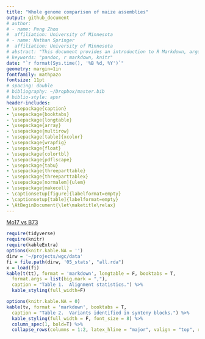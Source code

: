 ```yaml
---
title: "Whole genome comparison of maize assemblies"
output: github_document
# author:
# - name: Peng Zhou
#  affiliation: University of Minnesota
# - name: Nathan Springer
#  affiliation: University of Minnesota
# abstract: "This document provides an introduction to R Markdown, argues for its..."
# keywords: "pandoc, r markdown, knitr"
date: "`r format(Sys.time(), '%B %d, %Y')`"
geometry: margin=1in
fontfamily: mathpazo
fontsize: 11pt
# spacing: double
# bibliography: ~/Dropbox/master.bib
# biblio-style: apsr
header-includes:
- \usepackage{caption}
- \usepackage{booktabs}
- \usepackage{longtable}
- \usepackage{array}
- \usepackage{multirow}
- \usepackage[table]{xcolor}
- \usepackage{wrapfig}
- \usepackage{float}
- \usepackage{colortbl}
- \usepackage{pdflscape}
- \usepackage{tabu}
- \usepackage{threeparttable}
- \usepackage{threeparttablex}
- \usepackage[normalem]{ulem}
- \usepackage{makecell}
- \captionsetup[figure]{labelformat=empty}
- \captionsetup[table]{labelformat=empty}
- \AtBeginDocument{\let\maketitle\relax}
---
```

\pagenumbering{gobble}

[Mo17 vs B73](/data/07_dotplot/Mo17_B73.pdf)

```r
require(tidyverse)
require(knitr)
require(kableExtra)
options(knitr.kable.NA = '')
dirw = '~/projects/wgc/data' 
fi = file.path(dirw, '05_stats', "all.rda")
x = load(fi)
kable(t(tt), format = 'markdown', longtable = F, booktabs = T,
  format.args = list(big.mark = ","),
  caption = "Table 1.  Alignment statistics.") %>%
  kable_styling(full_width=F)
```

\pagebreak
```r
options(knitr.kable.NA = 0)
kable(tv, format = 'markdown', booktabs = T,
  caption = "Table 2.  Variants identified in synteny blocks.") %>%
  kable_styling(full_width = F, font_size = 8) %>%
  column_spec(1, bold=T) %>%
  collapse_rows(columns = 1:2, latex_hline = "major", valign = "top", row_group_label_position = 'stack')
```

